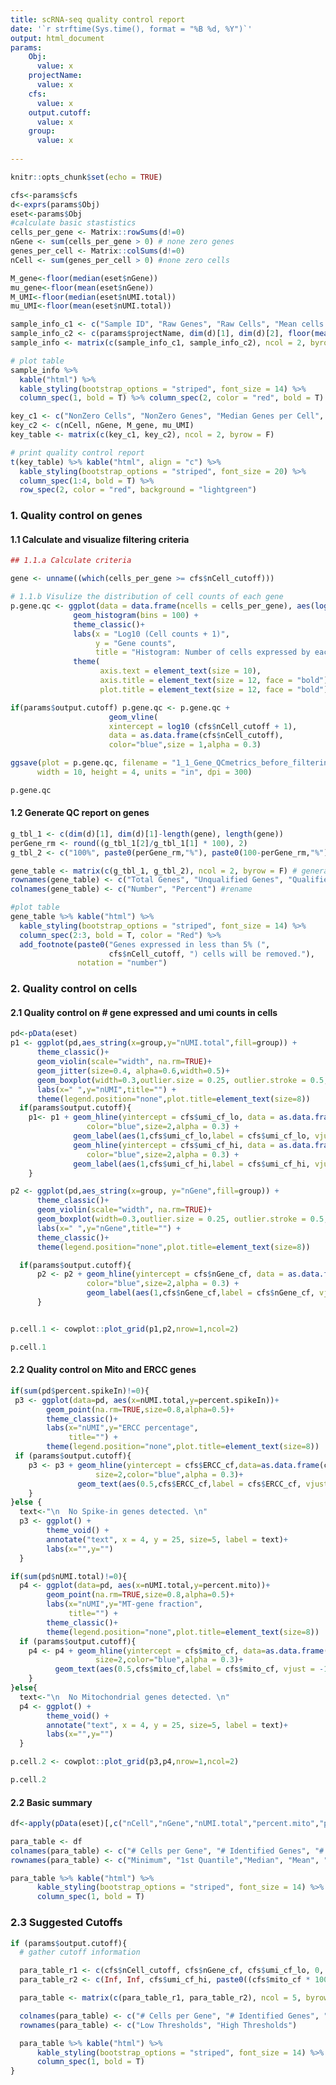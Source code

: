 ```yaml
---
title: scRNA-seq quality control report
date: '`r strftime(Sys.time(), format = "%B %d, %Y")`'
output: html_document
params:
    Obj:
      value: x
    projectName:
      value: x
    cfs:
      value: x
    output.cutoff:
      value: x
    group:
      value: x
    
---
```


```r
knitr::opts_chunk$set(echo = TRUE) 

```


```r

cfs<-params$cfs
d<-exprs(params$Obj)
eset<-params$Obj
#calculate basic stastistics
cells_per_gene <- Matrix::rowSums(d!=0)
nGene <- sum(cells_per_gene > 0) # none zero genes
genes_per_cell <- Matrix::colSums(d!=0)
nCell <- sum(genes_per_cell > 0) #none zero cells

M_gene<-floor(median(eset$nGene))
mu_gene<-floor(mean(eset$nGene))
M_UMI<-floor(median(eset$nUMI.total))
mu_UMI<-floor(mean(eset$nUMI.total))

sample_info_c1 <- c("Sample ID", "Raw Genes", "Raw Cells", "Mean cells per gene")
sample_info_c2 <- c(params$projectName, dim(d)[1], dim(d)[2], floor(mean(cells_per_gene)))
sample_info <- matrix(c(sample_info_c1, sample_info_c2), ncol = 2, byrow = F)

# plot table
sample_info %>% 
  kable("html") %>% 
  kable_styling(bootstrap_options = "striped", font_size = 14) %>% 
  column_spec(1, bold = T) %>% column_spec(2, color = "red", bold = T)

key_c1 <- c("NonZero Cells", "NonZero Genes", "Median Genes per Cell", "Mean UMIs per Cell")
key_c2 <- c(nCell, nGene, M_gene, mu_UMI)
key_table <- matrix(c(key_c1, key_c2), ncol = 2, byrow = F)

# print quality control report
t(key_table) %>% kable("html", align = "c") %>% 
  kable_styling(bootstrap_options = "striped", font_size = 20) %>% 
  column_spec(1:4, bold = T) %>% 
  row_spec(2, color = "red", background = "lightgreen")

```


### 1. Quality control on genes 
#### 1.1 Calculate and visualize filtering criteria
```r
## 1.1.a Calculate criteria 

gene <- unname((which(cells_per_gene >= cfs$nCell_cutoff)))

# 1.1.b Visulize the distribution of cell counts of each gene
p.gene.qc <- ggplot(data = data.frame(ncells = cells_per_gene), aes(log10(ncells+1))) +
              geom_histogram(bins = 100) +
              theme_classic()+
              labs(x = "Log10 (Cell counts + 1)",
                   y = "Gene counts",
                   title = "Histogram: Number of cells expressed by each genes") +
              theme(
                    axis.text = element_text(size = 10),
                    axis.title = element_text(size = 12, face = "bold"),
                    plot.title = element_text(size = 12, face = "bold"))

if(params$output.cutoff) p.gene.qc <- p.gene.qc +
                      geom_vline(
                      xintercept = log10 (cfs$nCell_cutoff + 1),
                      data = as.data.frame(cfs$nCell_cutoff),
                      color="blue",size = 1,alpha = 0.3)

ggsave(plot = p.gene.qc, filename = "1_1_Gene_QCmetrics_before_filtering.png",
      width = 10, height = 4, units = "in", dpi = 300)

```

```r
p.gene.qc
```


#### 1.2 Generate QC report on genes
```r

g_tbl_1 <- c(dim(d)[1], dim(d)[1]-length(gene), length(gene))
perGene_rm <- round((g_tbl_1[2]/g_tbl_1[1] * 100), 2)
g_tbl_2 <- c("100%", paste0(perGene_rm,"%"), paste0(100-perGene_rm,"%"))

gene_table <- matrix(c(g_tbl_1, g_tbl_2), ncol = 2, byrow = F) # generate matrix
rownames(gene_table) <- c("Total Genes", "Unqualified Genes", "Qualified Genes");
colnames(gene_table) <- c("Number", "Percent") #rename

#plot table
gene_table %>% kable("html") %>% 
  kable_styling(bootstrap_options = "striped", font_size = 14) %>% 
  column_spec(2:3, bold = T, color = "Red") %>% 
  add_footnote(paste0("Genes expressed in less than 5% (", 
                      cfs$nCell_cutoff, ") cells will be removed."),  
               notation = "number")

```

### 2. Quality control on cells
#### 2.1 Quality control on # gene expressed and umi counts in cells
```r
pd<-pData(eset)
p1 <- ggplot(pd,aes_string(x=group,y="nUMI.total",fill=group)) +
      theme_classic()+
      geom_violin(scale="width", na.rm=TRUE)+
      geom_jitter(size=0.4, alpha=0.6,width=0.5)+
      geom_boxplot(width=0.3,outlier.size = 0.25, outlier.stroke = 0.5,fill="white")+
      labs(x=" ",y="nUMI",title="") +
      theme(legend.position="none",plot.title=element_text(size=8))
  if(params$output.cutoff){
    p1<- p1 + geom_hline(yintercept = cfs$umi_cf_lo, data = as.data.frame(cfs$umi_cf_lo),
                 color="blue",size=2,alpha = 0.3) +
              geom_label(aes(1,cfs$umi_cf_lo,label = cfs$umi_cf_lo, vjust = -1),size=2,colour="white")+
              geom_hline(yintercept = cfs$umi_cf_hi, data = as.data.frame(cfs$umi_cf_hi),
                 color="blue",size=2,alpha = 0.3) +
              geom_label(aes(1,cfs$umi_cf_hi,label = cfs$umi_cf_hi, vjust = 1),size=2,colour="white")
    }

p2 <- ggplot(pd,aes_string(x=group, y="nGene",fill=group)) +
      theme_classic()+
      geom_violin(scale="width", na.rm=TRUE)+
      geom_boxplot(width=0.3,outlier.size = 0.25, outlier.stroke = 0.5,fill="white")+
      labs(x=" ",y="nGene",title="") +
      theme_classic()+    
      theme(legend.position="none",plot.title=element_text(size=8))

  if(params$output.cutoff){
      p2 <- p2 + geom_hline(yintercept = cfs$nGene_cf, data = as.data.frame(cfs$nGene_cf),
                 color="blue",size=2,alpha = 0.3) +
                 geom_label(aes(1,cfs$nGene_cf,label = cfs$nGene_cf, vjust = -1),size=3,colour="white")
      }


p.cell.1 <- cowplot::plot_grid(p1,p2,nrow=1,ncol=2)
```

```r
p.cell.1
```

#### 2.2 Quality control on Mito and ERCC genes
```r

if(sum(pd$percent.spikeIn)!=0){
 p3 <- ggplot(data=pd, aes(x=nUMI.total,y=percent.spikeIn))+
        geom_point(na.rm=TRUE,size=0.8,alpha=0.5)+
        theme_classic()+ 
        labs(x="nUMI",y="ERCC percentage",
             title="") +
        theme(legend.position="none",plot.title=element_text(size=8))
 if (params$output.cutoff){
    p3 <- p3 + geom_hline(yintercept = cfs$ERCC_cf,data=as.data.frame(cfs$ERCC_cf),
                   size=2,color="blue",alpha = 0.3)+
               geom_text(aes(0.5,cfs$ERCC_cf,label = cfs$ERCC_cf, vjust = -1,hjust=-6),size=3)
    }
}else { 
  text<-"\n  No Spike-in genes detected. \n"
  p3 <- ggplot() + 
        theme_void() +
        annotate("text", x = 4, y = 25, size=5, label = text)+
        labs(x="",y="")
  }

if(sum(pd$nUMI.total)!=0){
  p4 <- ggplot(data=pd, aes(x=nUMI.total,y=percent.mito))+
        geom_point(na.rm=TRUE,size=0.8,alpha=0.5)+
        labs(x="nUMI",y="MT-gene fraction",
             title="") +
        theme_classic()+
        theme(legend.position="none",plot.title=element_text(size=8))
  if (params$output.cutoff){
    p4 <- p4 + geom_hline(yintercept = cfs$mito_cf, data=as.data.frame(cfs$mito_cf),
                   size=2,color="blue",alpha = 0.3)+
          geom_text(aes(0.5,cfs$mito_cf,label = cfs$mito_cf, vjust = -1,hjust=-6),size=3)
    }
}else{  
  text<-"\n  No Mitochondrial genes detected. \n"
  p4 <- ggplot() +
        theme_void() +
        annotate("text", x = 4, y = 25, size=5, label = text)+
        labs(x="",y="")
  }

p.cell.2 <- cowplot::plot_grid(p3,p4,nrow=1,ncol=2)

```

```r
p.cell.2
```

#### 2.2 Basic summary
```r
  
df<-apply(pData(eset)[,c("nCell","nGene","nUMI.total","percent.mito","percent.spikeIn")],2,summary)

para_table <- df
colnames(para_table) <- c("# Cells per Gene", "# Identified Genes", "# Identified UMIs", "% Mitochondrial Genes","% SpikeIn Genes")
rownames(para_table) <- c("Minimum", "1st Quantile","Median", "Mean", "3rd Quantile", "Maximum")

para_table %>% kable("html") %>% 
      kable_styling(bootstrap_options = "striped", font_size = 14) %>% 
      column_spec(1, bold = T)

```


### 2.3 Suggested Cutoffs
```r
if (params$output.cutoff){
  # gather cutoff information 

  para_table_r1 <- c(cfs$nCell_cutoff, cfs$nGene_cf, cfs$umi_cf_lo, 0, 0)
  para_table_r2 <- c(Inf, Inf, cfs$umi_cf_hi, paste0((cfs$mito_cf * 100), "%"),paste0((cfs$ERCC_cf * 100), "%"))

  para_table <- matrix(c(para_table_r1, para_table_r2), ncol = 5, byrow = T)

  colnames(para_table) <- c("# Cells per Gene", "# Identified Genes", "# Identified UMIs", "% Mitochondrial Genes","% SpikeIn Genes")
  rownames(para_table) <- c("Low Thresholds", "High Thresholds")

  para_table %>% kable("html") %>% 
      kable_styling(bootstrap_options = "striped", font_size = 14) %>% 
      column_spec(1, bold = T)
}

```




